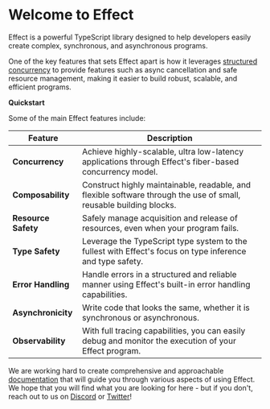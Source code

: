 
# Welcome to Effect

Effect is a powerful TypeScript library designed to help developers
easily create complex, synchronous, and asynchronous programs.

One of the key features that sets Effect apart is how it leverages
[structured concurrency](https://en.wikipedia.org/wiki/Structured_concurrency)
to provide features such as async cancellation and safe resource management, making it easier to build robust, scalable, and efficient programs.

<div style={{ textAlign: "center", padding: "60px" }}>
  <Link
    href="/docs/quickstart"
    style={{
      backgroundColor: "rgb(90, 103, 216)",
      color: "#ffffff",
      fontSize: "20px",
      padding: "20px",
      borderRadius: "6px"
    }}
  >
    <b>Quickstart</b>
  </Link>
</div>

Some of the main Effect features include:

| **Feature**         | **Description**                                                                                                    |
| ------------------- | ------------------------------------------------------------------------------------------------------------------ |
| **Concurrency**     | Achieve highly-scalable, ultra low-latency applications through Effect's fiber-based concurrency model.            |
| **Composability**   | Construct highly maintainable, readable, and flexible software through the use of small, reusable building blocks. |
| **Resource Safety** | Safely manage acquisition and release of resources, even when your program fails.                                  |
| **Type Safety**     | Leverage the TypeScript type system to the fullest with Effect's focus on type inference and type safety.          |
| **Error Handling**  | Handle errors in a structured and reliable manner using Effect's built-in error handling capabilities.             |
| **Asynchronicity**  | Write code that looks the same, whether it is synchronous or asynchronous.                                         |
| **Observability**   | With full tracing capabilities, you can easily debug and monitor the execution of your Effect program.             |

We are working hard to create comprehensive and approachable [documentation](docs/introduction)
that will guide you through various aspects of using Effect. We hope that
you will find what you are looking for here - but if you don't, reach out
to us on [Discord](https://discord.gg/effect-ts) or [Twitter](https://twitter.com/EffectTS_)!
